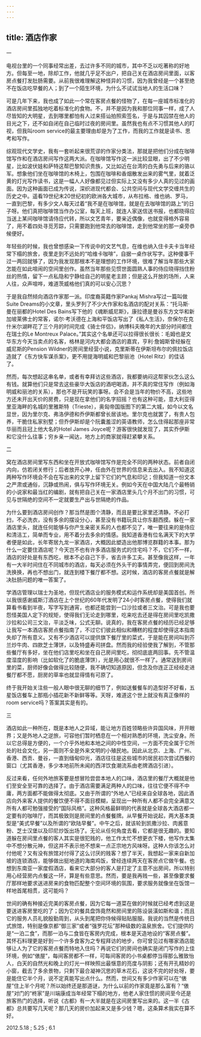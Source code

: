 ```yaml
---
---
---
```

title: 酒店作家
---




一

电视台里的一个同事经常出差，去过许多不同的城市，其中不乏以吃著称的好地方。但每至一地，除却工作，他就几乎足不出户，把自己关在酒店房间里面，以客房点餐打发肚肠需要。从前我很难理解这种怪异的习惯，因为我曾经是一个甚至绝不在饭店吃早餐的人；到了一个陌生环境，为什么不试试当地人的生活口味？

可是几年下来，我也成了如此一个常在客房点餐的怪物了，在每一座城市标准化的酒店房间里孤独地吃着标准化的食物。不，并不是因为我和那位同事一样，成了人尽皆知的大明星，去到哪里都怕有人过来搭讪拍照索签名，于是与其囚禁在他人的目光之下，还不如自闭在自己临时过夜的房间里。虽然我也有点不习惯其他人的盯视，但我叫room service的最主要理由却是为了工作，而我的工作就是读书、思考和写作。

综观现代文学史，我有一套听起来很荒谬的作家分类法，那就是把他们分成在咖啡馆写作和在酒店房间写作这两大派。在咖啡馆写作这一派比较显眼，出了不少明星，比如波伏娃和萨特这帮巴黎知识贵族，又比如近在台湾的白先勇与后来的骆以军。想象他们坐在咖啡馆的木椅上，包围在咖啡和香烟散发出来的雾气里，就着泛黄的灯光写作读书，这是一幅人人好像都见过但实际上又没有多少人真的见过的画面。因为这种画面已成为传说，深织进现代都会、公共空间与现代文学交缠共生的历史之中。遥看19世纪末20世纪初的欧洲各大城市，从布拉格、维也纳、罗马，一直到巴黎，有多少文人每天过着“我不是在咖啡馆，就是在去咖啡馆的路上”的日子呀。他们真把咖啡馆当作办公室，每天上班，就连人家送信送书报，也都晓得应当送上某间咖啡馆请侍应代转，所以文艺青年，要亲近偶像，也就变得格外容易了，用不着四处寻觅芳踪，只需要跑到他常去的咖啡馆，走到他常坐的那一桌旁恭候便好。

年轻些的时候，我也曾想感染一下传说中的文艺气息，在维也纳入住卡夫卡当年经常下榻的旅舍，夜里走到不远处的“哈维卡咖啡”，自据一桌作状写字。这种傻事干过一两回就够了，因为我发现那根本不是理想的工作环境，很难了解当年那些大家怎能在如此喧闹的空间里创作。虽然当年那些见惯世面圆熟人事的侍应晓得挡住粉丝的热情，留下一点私隐和宁静给自己的明星老主顾；但是这么开放的场所，人来人往，众声喧哗，难道茨威格他们真的可以安心沉思？

于是我自然倾向酒店作家那一派。印度裔英籍作家Pankaj Mishra写过一篇叫做Suite Dreams的小文章，里头罗列了不少大作家和名酒店的配对关系：“托马斯·曼在丽都的Hotel Des Bains写下他的《魂断威尼斯》，康拉德是曼谷东方文华和新加坡莱佛士的常客，诺尔·考沃德在上海和平饭店写出了《私人生活》，奈保尔在克什米尔湖畔花了三个月的时间完成《骑士伴侣》，纳博科夫晚年的大部分时间都住在瑞士的Le Montreux Palace。”其实这个名单还可以拉得很长很长：毛姆也是文华东方今天当卖点的名客，格林是河内大都会酒店的嘉宾，亨利·詹姆斯曾经躲在威尼斯的Pension Wildner的房间里经营小说，克里斯蒂在伊斯坦布尔的佩拉饭店造就了《东方快车谋杀案》，更不用提海明威和巴黎丽池（Hotel Ritz）的佳话了。

然而，每次想起这串名单，或者有幸拜访这些酒店，我都要纳闷这帮家伙怎么这么有钱。就算他们只是常去这些豪华大饭店的酒吧喝酒，并不真的常住写作（例如海明威和丽池的关系），那也不是开玩笑的事呀。会不会是当年的物价不高，这些地方还未开出天价的房费，只是现在拿他们的名字招摇？也有这种可能，意大利亚得里亚海畔的名城的里雅斯特（Trieste），奥匈帝国版图下的第二大城，如今以文名显世，因为里尔克、弗洛伊德和乔伊斯都曾长居该地。里尔克也就罢了，有贵人包养，干脆住私家别墅；但乔伊斯却是个阮囊羞涩的英语教师，怎么住得起那座非常华丽而且冠上他大名的Hotel James Joyce呢？游客很快就发现了，其实乔伊斯和它没什么往事；穷乡亲一闻达，地方上的商家就得赶紧攀关系。



二

窝在酒店房间里写东西和坐在开放式咖啡馆写作是完全不同的两种状态。前者自闭内向，仿若闭关修行；后者放开心神，任由外在世界的信息来去出入。我不知道这两种写作环境会不会在写出来的文字上留下它们的气息和印记；但我知道一份文本之严肃或通俗，沉静或热闹，俱与写作环境无关。例如今天在中国大陆几个最畅销的小说家和最当红的编剧，就有把自己关在一家酒店里头几个月不出门的习惯，可见与世隔绝的空间不一定就要生产出与世隔绝的作品。

为什么要到酒店房间创作？那当然是图个清静，而且是要比家里还清静。不必打扫，不必洗衣，没有多余的摆设分心，甚至没有书籍玩具让你东翻西摸。躲在一家酒店里头，就连任何能够与你产生亲密关系的人也都不见了，唯一要往来的是侍应和清洁工，简单而专业，用不着分去多余的情感。我知道香港有位名满天下的大学者便是如此，长年寄居九龙一家酒店，大概因此塑造出他那博览群籍的本事。那为什么一定要住酒店呢？今天岂不也有许多酒店服务式的住宅吗？不，它们不一样，酒店的好处是有东西吃，根本不必自己下手，省去许多工夫。甚至像我这样，一年有一大半时间住在不同城市的酒店，每天必须在外头干的事情弄完，便回到房间洗洗换换，再也不想出门，就连到楼下餐厅都不想。这时候，酒店的客房点餐就是解决肚肠问题的唯一答案了。

学酒店管理以瑞士为圣地，但现代酒店业的服务模式和运作系统却是美国首创。所以我很感谢威斯汀酒店在上个世纪的60年代发明了24小时客房点餐，使得我们就算看书看到半夜，写字写到通宵，也都还能尝到一口沙拉或者三文治。可是我也要怨怪美国人定下的规矩，使得我们无论走到哪里，吃来吃去还是得在房间里吃凯撒沙拉和公司三文治，平淡乏味，公式无聊。说真的，我在客房点餐的经历已经足够让我写一本酒店客房点餐指南了，不过它们彼此相似和糟糕的程度却使得这本指南失却了所有意义。又有不少酒店可以提供旗下餐厅里的菜式，于是能在房间叫到芥兰炒牛肉、四款芝士薄饼，以及特盛寿司拼盘。然而我的经验使我了解到，不管那些餐厅有多好，坐在他们店里吃和坐在自己房间里吃，彻彻底底两回事。先不管温度湿度的影响（比如软化了的脆底薄饼），光是用心就很不一样了。通常送到房间里的菜，厨师好像会做得比较随便，我不确切知道原因，但念及你连正正经经走进餐厅都不愿，厨房的草率也就显得情有可原了。

终于我开始关注些一般人眼中很无聊的细节了，例如送餐餐车的造型好不好看，五星饭店餐车上那瓶小插花新不新鲜等等。天呀，难道这个世上就没有真正像样的room service吗？答案其实是有的。

三

酒店如此一种所在，既是本地人之异域，能让地方百姓领略些许异国风味，开开眼界；又是外地人之逆旅，可容他们暂时栖息在一个相对熟悉的环境，洗尘安身。所以它总得是方便的，一个介乎外地和本地之间的中性空间，一方面不完全属于它所处的社会文化，另一面则不全是外来文明的小殖民地。因此从北京、上海、广州、香港、西贡、曼谷，一直到缅甸仰光，酒店往往是这些城市的居民初次尝试西餐的窗口（尤其香港，多少本地前所未闻的西洋饮食潮流系由老牌酒店引进）。

反过来看，任何外地旅客要是想冒险尝尝本地人的口味，酒店里的餐厅大概就是他们至安全至可靠的选择了。由于酒店需要满足两种人的口味，往往它便不得不中庸，两方面都不能做得太彻底。又由于所谓的“外地人”已经来自全球各地，因此酒店向外来客人提供的餐饮便不得不面目模糊，呈现出一种所有人都不会完全满意又所有人都可勉强接受的“国际风格”。这种风格最鲜明的代表就是全球各大酒店都一定要有的咖啡厅，而其极致则是房间里的点餐餐牌。从早餐开始说起，两大基本类型是“美式早餐”以及所谓的“欧陆早餐”。中午之后，就该轮到凯撒沙拉、肉酱意粉、芝士汉堡以及印尼炒饭出场了。无论从任何角度去看，它都是很无趣的。要知道躲在房间里点餐的客人其实是很犯贱的，他工作太忙不想更衣下楼，他写作太集中不想分散元神，但这并不表示他不想来一点正宗地方风味呀。这种人你该怎么对付他呢？又有没有旅馆对付得了这么讨厌的贱客？想了半天，我想起一家来自新加坡的连锁酒店，能够做出挺地道的海南鸡饭，曾经连续两天在客房点它做午餐。也想到东南亚一家度假酒店，看来它大部分的客人是打定了主意不出房间，所以特别用心经营房内点餐这一环，算是有些意思。然而，要是我再贱一些，甚至像要求餐厅那样地要求送进房来的食物匹配整个空间环境的氛围，要求服务就像坐在饭馆一样地首尾相贯，这可能吗？

世间的确有种接近完美的客房点餐，因为它每一道菜在做的时候就已经考虑到这是要送进客房里吃的了；因为它的餐具盘饰竟然和房间里的陈设装潢如斯和谐；而且它的服务人员礼貌殷勤周到，从头到尾把你侍候得贴贴服服。我说的当然是传统日式旅馆，特别是像京都“御三家”或者“强罗花坛”那种级数的温泉旅舍。它们提供的是“一泊二食”，而那一泊与二食皆在客房内完成，根本是天造地设的“客房点餐”。其怀石料理更是好到一个许多食客为之专程拜访的地步，你可曾见过有哪家酒店能够让人为了它的客房点餐而特地入住吗？再说它们的房间也确实是闭门写作的上佳环境，例如“俵屋”，每间客房都不一样，可每间客房的小书桌都停当得那么雅致怡人，白天的自然光和晚上的灯光一样映照出最惬意的亮度与阴影；还有开孔精妙的小窗，截去了多余景物，只剩下最合凝神沉思的草木花石，这说不完的好处呀，要是能住它半个月，说不定真能写出点什么。然而，世间又有多少作家可以在“俵屋”住上半个月呢？所以始终还是那道谜，为什么以前的作家竟是那么富有？“俵屋”对门的“柊家”是川端康成当年经常下榻的地方，他老人家住惯的房间至今还是旅客热门的选择，听说《古都》有一大半就是在这间房里写出来的。这一半《古都》总共要写几天呢？那几天的房价加起来又是多少钱？嗯，这条算术我实在算不好。





2012.5.18 ; 5.25 ; 6.1